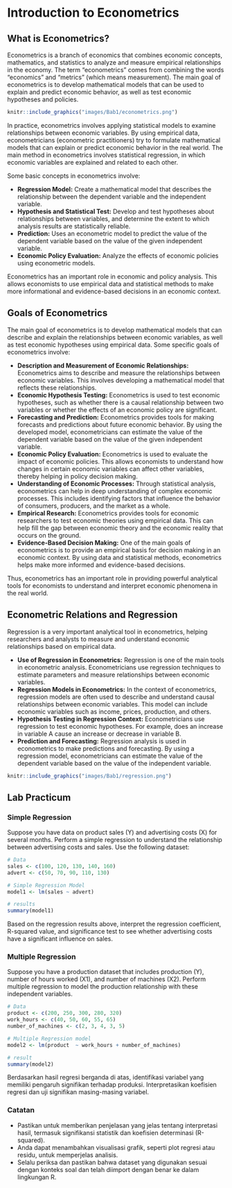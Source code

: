 # Introduction to Econometrics

## What is Econometrics?

Econometrics is a branch of economics that combines economic concepts, mathematics, and statistics to analyze and measure empirical relationships in the economy. The term "econometrics" comes from combining the words "economics" and "metrics" (which means measurement). The main goal of econometrics is to develop mathematical models that can be used to explain and predict economic behavior, as well as test economic hypotheses and policies.

```{r econometrics, echo=FALSE,fig.align='center', out.width = '100%'}
knitr::include_graphics("images/Bab1/econometrics.png")
```

In practice, econometrics involves applying statistical models to examine relationships between economic variables. By using empirical data, econometricians (econometric practitioners) try to formulate mathematical models that can explain or predict economic behavior in the real world. The main method in econometrics involves statistical regression, in which economic variables are explained and related to each other.

Some basic concepts in econometrics involve:

* **Regression Model:** Create a mathematical model that describes the relationship between the dependent variable and the independent variable.
* **Hypothesis and Statistical Test:** Develop and test hypotheses about relationships between variables, and determine the extent to which analysis results are statistically reliable.
* **Prediction:** Uses an econometric model to predict the value of the dependent variable based on the value of the given independent variable.
* **Economic Policy Evaluation:** Analyze the effects of economic policies using econometric models.

Econometrics has an important role in economic and policy analysis. This allows economists to use empirical data and statistical methods to make more informational and evidence-based decisions in an economic context.

## Goals of Econometrics

The main goal of econometrics is to develop mathematical models that can describe and explain the relationships between economic variables, as well as test economic hypotheses using empirical data. Some specific goals of econometrics involve:

* **Description and Measurement of Economic Relationships:** Econometrics aims to describe and measure the relationships between economic variables. This involves developing a mathematical model that reflects these relationships.
* **Economic Hypothesis Testing:** Econometrics is used to test economic hypotheses, such as whether there is a causal relationship between two variables or whether the effects of an economic policy are significant.
* **Forecasting and Prediction:** Econometrics provides tools for making forecasts and predictions about future economic behavior. By using the developed model, econometricians can estimate the value of the dependent variable based on the value of the given independent variable.
* **Economic Policy Evaluation:** Econometrics is used to evaluate the impact of economic policies. This allows economists to understand how changes in certain economic variables can affect other variables, thereby helping in policy decision making.
* **Understanding of Economic Processes:** Through statistical analysis, econometrics can help in deep understanding of complex economic processes. This includes identifying factors that influence the behavior of consumers, producers, and the market as a whole.
* **Empirical Research:** Econometrics provides tools for economic researchers to test economic theories using empirical data. This can help fill the gap between economic theory and the economic reality that occurs on the ground.
* **Evidence-Based Decision Making:** One of the main goals of econometrics is to provide an empirical basis for decision making in an economic context. By using data and statistical methods, econometrics helps make more informed and evidence-based decisions.

Thus, econometrics has an important role in providing powerful analytical tools for economists to understand and interpret economic phenomena in the real world.


## Econometric Relations and Regression

Regression is a very important analytical tool in econometrics, helping researchers and analysts to measure and understand economic relationships based on empirical data.

* **Use of Regression in Econometrics:** Regression is one of the main tools in econometric analysis. Econometricians use regression techniques to estimate parameters and measure relationships between economic variables.
* **Regression Models in Econometrics:** In the context of econometrics, regression models are often used to describe and understand causal relationships between economic variables. This model can include economic variables such as income, prices, production, and others.
* **Hypothesis Testing in Regression Context:** Econometricians use regression to test economic hypotheses. For example, does an increase in variable A cause an increase or decrease in variable B.
* **Prediction and Forecasting:** Regression analysis is used in econometrics to make predictions and forecasting. By using a regression model, econometricians can estimate the value of the dependent variable based on the value of the independent variable.

```{r regression, echo=FALSE,fig.align='center', out.width = '100%'}
knitr::include_graphics("images/Bab1/regression.png")
```

## Lab Practicum

### Simple Regression

Suppose you have data on product sales (Y) and advertising costs (X) for several months. Perform a simple regression to understand the relationship between advertising costs and sales. Use the following dataset:

```{r}
# Data
sales <- c(100, 120, 130, 140, 160)
advert <- c(50, 70, 90, 110, 130)

# Simple Regression Model
model1 <- lm(sales ~ advert)

# results
summary(model1)
```

Based on the regression results above, interpret the regression coefficient, R-squared value, and significance test to see whether advertising costs have a significant influence on sales.


### Multiple Regression

Suppose you have a production dataset that includes production (Y), number of hours worked (X1), and number of machines (X2). Perform multiple regression to model the production relationship with these independent variables.


```{r}
# Data
product <- c(200, 250, 300, 280, 320)
work_hours <- c(40, 50, 60, 55, 65)
number_of_machines <- c(2, 3, 4, 3, 5)

# Multiple Regression model
model2 <- lm(product  ~ work_hours + number_of_machines)

# result
summary(model2)
```

Berdasarkan hasil regresi berganda di atas, identifikasi variabel yang memiliki pengaruh signifikan terhadap produksi. Interpretasikan koefisien regresi dan uji signifikan masing-masing variabel.

### Catatan{-}

* Pastikan untuk memberikan penjelasan yang jelas tentang interpretasi hasil, termasuk signifikansi statistik dan koefisien determinasi (R-squared).
* Anda dapat menambahkan visualisasi grafik, seperti plot regresi atau residu, untuk memperjelas analisis.
* Selalu periksa dan pastikan bahwa dataset yang digunakan sesuai dengan konteks soal dan telah diimport dengan benar ke dalam lingkungan R.
